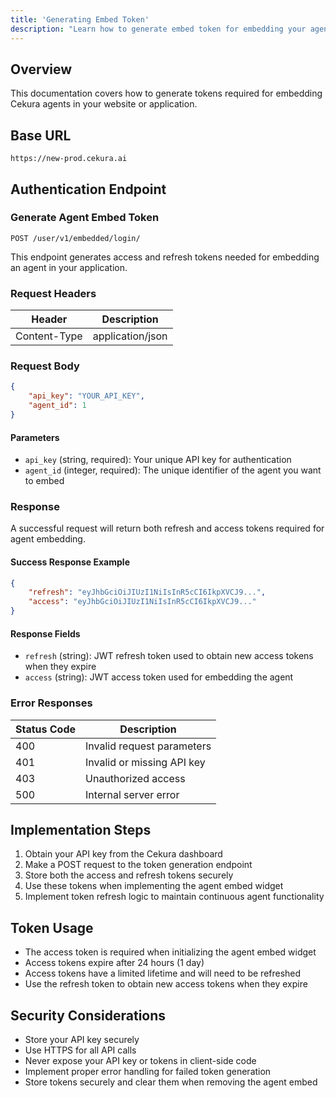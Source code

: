 ---
title: 'Generating Embed Token'
description: "Learn how to generate embed token for embedding your agent's result in your website"
---

## Overview
This documentation covers how to generate tokens required for embedding Cekura agents in your website or application.

## Base URL
```
https://new-prod.cekura.ai
```

## Authentication Endpoint
### Generate Agent Embed Token
```
POST /user/v1/embedded/login/
```

This endpoint generates access and refresh tokens needed for embedding an agent in your application.

### Request Headers
| Header | Description |
|--------|-------------|
| Content-Type | application/json |

### Request Body
```json
{
    "api_key": "YOUR_API_KEY",
    "agent_id": 1
}
```

#### Parameters
- `api_key` (string, required): Your unique API key for authentication
- `agent_id` (integer, required): The unique identifier of the agent you want to embed

### Response
A successful request will return both refresh and access tokens required for agent embedding.

#### Success Response Example
```json
{
    "refresh": "eyJhbGciOiJIUzI1NiIsInR5cCI6IkpXVCJ9...",
    "access": "eyJhbGciOiJIUzI1NiIsInR5cCI6IkpXVCJ9..."
}
```

#### Response Fields
- `refresh` (string): JWT refresh token used to obtain new access tokens when they expire
- `access` (string): JWT access token used for embedding the agent

### Error Responses
| Status Code | Description |
|-------------|-------------|
| 400 | Invalid request parameters |
| 401 | Invalid or missing API key |
| 403 | Unauthorized access |
| 500 | Internal server error |

## Implementation Steps
1. Obtain your API key from the Cekura dashboard
2. Make a POST request to the token generation endpoint
3. Store both the access and refresh tokens securely
4. Use these tokens when implementing the agent embed widget
5. Implement token refresh logic to maintain continuous agent functionality

## Token Usage
- The access token is required when initializing the agent embed widget
- Access tokens expire after 24 hours (1 day)
- Access tokens have a limited lifetime and will need to be refreshed
- Use the refresh token to obtain new access tokens when they expire

## Security Considerations
- Store your API key securely
- Use HTTPS for all API calls
- Never expose your API key or tokens in client-side code
- Implement proper error handling for failed token generation
- Store tokens securely and clear them when removing the agent embed

